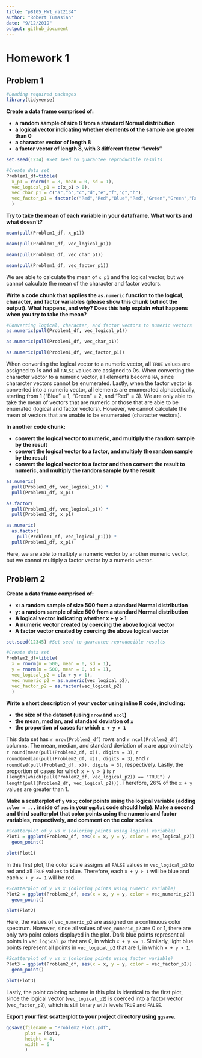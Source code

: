 ```yaml
---
title: "p8105_HW1_rat2134"
author: "Robert Tumasian"
date: "9/12/2019"
output: github_document
---
```

# Homework 1

## Problem 1

```r
#Loading required packages
library(tidyverse)
```

**Create a data frame comprised of:**

* **a random sample of size 8 from a standard Normal distribution**
* **a logical vector indicating whether elements of the sample are greater than 0**
* **a character vector of length 8**
* **a factor vector of length 8, with 3 different factor "levels"**

```r
set.seed(1234) #Set seed to guarantee reproducible results

#Create data set
Problem1_df=tibble(
  x_p1 = rnorm(n = 8, mean = 0, sd = 1),
  vec_logical_p1 = c(x_p1 > 0),
  vec_char_p1 = c("a","b","c","d","e","f","g","h"),
  vec_factor_p1 = factor(c("Red","Red","Blue","Red","Green","Green","Red","Red"))
  )
```

**Try to take the mean of each variable in your dataframe. What works and what doesn't?**

```r
mean(pull(Problem1_df, x_p1))

mean(pull(Problem1_df, vec_logical_p1))

mean(pull(Problem1_df, vec_char_p1)) 

mean(pull(Problem1_df, vec_factor_p1))
```

We are able to calculate the mean of `x_p1` and the logical vector, but we cannot calculate the mean of the character and factor vectors.

**Write a code chunk that applies the `as.numeric` function to the logical, character, and factor variables (please show this chunk but not the output). What happens, and why? Does this help explain what happens when you try to take the mean?**

```r
#Converting logical, character, and factor vectors to numeric vectors
as.numeric(pull(Problem1_df, vec_logical_p1))

as.numeric(pull(Problem1_df, vec_char_p1))

as.numeric(pull(Problem1_df, vec_factor_p1))
```

When converting the logical vector to a numeric vector, all `TRUE` values are assigned to 1s and all `FALSE` values are assigned to 0s. When converting the character vector to a numeric vector, all elements become `NA`, since chararcter vectors cannot be enumerated. Lastly, when the factor vector is converted into a numeric vector, all elements are enumerated alphabetically, starting from 1 ("Blue" = 1, "Green" = 2, and "Red" = 3). We are only able to take the mean of vectors that are numeric or those that are able to be enuerated (logical and factor vectors). However, we cannot calculate the mean of vectors that are unable to be enumerated (character vectors).

**In another code chunk:**

* **convert the logical vector to numeric, and multiply the random sample by the result**
* **convert the logical vector to a factor, and multiply the random sample by the result**
* **convert the logical vector to a factor and then convert the result to numeric, and multiply the random sample by the result**

```r
as.numeric(
  pull(Problem1_df, vec_logical_p1)) * 
  pull(Problem1_df, x_p1)

as.factor(
  pull(Problem1_df, vec_logical_p1)) * 
  pull(Problem1_df, x_p1)

as.numeric(
  as.factor(
    pull(Problem1_df, vec_logical_p1))) *
  pull(Problem1_df, x_p1)
```
Here, we are able to multiply a numeric vector by another numeric vector, but we cannot multiply a factor vector by a numeric vector.

## Problem 2

**Create a data frame comprised of:**

* **x: a random sample of size 500 from a standard Normal distribution**
* **y: a random sample of size 500 from a standard Normal distribution**
* **A logical vector indicating whether x + y > 1**
* **A numeric vector created by coercing the above logical vector**
* **A factor vector created by coercing the above logical vector**

```r
set.seed(12345) #Set seed to guarantee reproducible results

#Create data set
Problem2_df=tibble(
  x = rnorm(n = 500, mean = 0, sd = 1),
  y = rnorm(n = 500, mean = 0, sd = 1),
  vec_logical_p2 = c(x + y > 1),
  vec_numeric_p2 = as.numeric(vec_logical_p2),
  vec_factor_p2 = as.factor(vec_logical_p2)
  )
```

**Write a short description of your vector using inline R code, including:**

* **the size of the dataset (using `nrow` and `ncol`)** 
* **the mean, median, and standard deviation of `x`**
* **the proportion of cases for which `x + y > 1`**

This data set has `r nrow(Problem2_df)` rows and `r ncol(Problem2_df)` columns. The mean, median, and standard deviation of `x` are approximately `r round(mean(pull(Problem2_df, x)), digits = 3)`, `r round(median(pull(Problem2_df, x)), digits = 3)`, and `r round(sd(pull(Problem2_df, x)), digits = 3)`, respectively. Lastly, the proportion of cases for which `x + y > 1` is `r (length(which(pull(Problem2_df, vec_logical_p2)) == "TRUE") / length(pull(Problem2_df, vec_logical_p2)))`. Therefore, 26% of the `x + y` values are greater than 1.

**Make a scatterplot of `y` vs `x`; color points using the logical variable (adding `color = ...` inside of `aes` in your `ggplot` code should help). Make a second and third scatterplot that color points using the numeric and factor variables, respectively, and comment on the color scales.**

```r
#Scatterplot of y vs x (coloring points using logical variable)
Plot1 = ggplot(Problem2_df, aes(x = x, y = y, color = vec_logical_p2)) + 
  geom_point()

plot(Plot1)
```

In this first plot, the color scale assigns all `FALSE` values in `vec_logical_p2` to red and all `TRUE` values to blue. Therefore, each `x + y > 1` will be blue and each `x + y <= 1` will be red.

```r
#Scatterplot of y vs x (coloring points using numeric variable)
Plot2 = ggplot(Problem2_df, aes(x = x, y = y, color = vec_numeric_p2)) + 
  geom_point()

plot(Plot2)
```

Here, the values of `vec_numeric_p2` are assigned on a continuous color spectrum. However, since all values of `vec_numeric_p2` are 0 or 1, there are only two point colors displayed in the plot. Dark blue points represent all points in `vec_logical_p2` that are 0, in which `x + y <= 1`. Similarly, light blue points represent all points in `vec_logical_p2` that are 1, in which `x + y > 1`.

```r
#Scatterplot of y vs x (coloring points using factor variable)
Plot3 = ggplot(Problem2_df, aes(x = x, y = y, color = vec_factor_p2)) + 
  geom_point()

plot(Plot3)
```

Lastly, the point coloring scheme in this plot is identical to the first plot, since the logical vector (`vec_logical_p2`) is coerced into a factor vector (`vec_factor_p2`), which is still binary with levels `TRUE` and `FALSE`.

**Export your first scatterplot to your project directory using `ggsave`.**

```r
ggsave(filename = "Problem2_Plot1.pdf", 
       plot = Plot1,
       height = 4,
       width = 6
       )
```